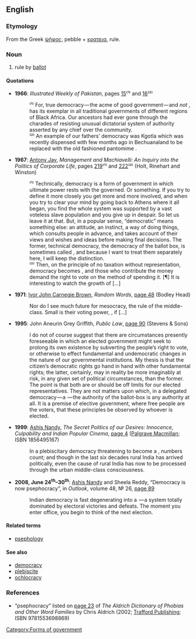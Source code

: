 ==English==

===Etymology===
From the Greek [[ψῆφος]], pebble + [[κρατεια]], rule.

===Noun===
{{en-noun|-}}

# rule by [[ballot]]

====Quotations====
* '''1966''': ''Illustrated Weekly of Pakistan'', pages <span class="plainlinks">[http://books.google.co.uk/books?lr=&ei=BwqJS_D_DpbqyASqyPXtDQ&cd=10&num=100&as_brr=0&id=D-ANAQAAIAAJ&dq=%22psephocracy%22&q=%22psephocracy+has+its+exemplar%22 15]⁽¹⁾ and [http://books.google.co.uk/books?lr=&ei=BwqJS_D_DpbqyASqyPXtDQ&cd=10&num=100&as_brr=0&id=D-ANAQAAIAAJ&dq=%22psephocracy%22&q=%22pantomime+psephocracy%22 16]</span>⁽²⁾
*: ⁽¹⁾ For, true democracy — the acme of good government — and ''not'' {{q}}, has its exemplar in all traditional governments of different regions of Black Africa. Our ancestors had ever gone through the charades of resisting unusual dictatorial system<!-- [sic] --> of authority asserted by any chief over the community.
*: ⁽²⁾ An example of our fathers’ democracy was Kgotla which was recently dispensed with few<!-- [sic] --> months ago in Bechuanaland to be replaced with the old fashioned pantomime {{q|psephocracy}}.
* '''1967''': [[w:Antony Jay|Antony Jay]], ''Management and Machiavelli: An Inquiry into the Politics of Corporate Life'', pages <span class="plainlinks">[http://books.google.co.uk/books?lr=&ei=BwqJS_D_DpbqyASqyPXtDQ&cd=1&num=100&as_brr=0&id=2_FAAAAAIAAJ&dq=%22psephocracy%22&q=%22called+psephocracy%22 219]⁽¹⁾ and [http://books.google.co.uk/books?lr=&ei=BwqJS_D_DpbqyASqyPXtDQ&cd=1&num=100&as_brr=0&id=2_FAAAAAIAAJ&dq=%22psephocracy%22&q=%22democracy+becomes+psephocracy%22+%22growth+of+psephocracy%22 222]⁽²⁾</span> (Holt, Rinehart and Winston)
*: ⁽¹⁾ Technically, democracy is a form of government in which ultimate power rests with the governed. Or something. If you try to define it more closely you get more and more involved, and when you try to clear your mind by going back to Athens where it all began, you find the whole system was supported by a vast voteless slave population and you give up in despair. So let us leave it at that. But, in a popular sense, “democratic” means something else: an attitude, an instinct, a way of doing things, which consults people in advance, and takes account of their views and wishes and ideas before making final decisions. The former, technical democracy, the democracy of the ballot box, is sometimes called {{q}}, and because I want to treat them separately here, I will keep the distinction.
*: ⁽²⁾ Then, on the principle of no taxation without representation, democracy becomes {{q}}, and those who contribute the money demand the right to vote on the method of spending it. [¶] It is interesting to watch the growth of {{q|psephocracy}} […]
* '''1971''': [[w:Ivor Brown|Ivor John Carnegie Brown]], ''Random Words'', <span class="plainlinks">[http://books.google.co.uk/books?id=YD8oAAAAMAAJ&q=%22psephocracy%22&dq=%22psephocracy%22&lr=&num=100&as_brr=0&ei=BwqJS_D_DpbqyASqyPXtDQ&cd=9 page 48]</span> (Bodley Head)
*: Nor do I see much future for mesocracy, the rule of the middle-class. Small is their voting power, {{q|psephocracy}}, if […]
* '''1995''': John Aneurin Grey Griffith, ''Public Law'', <span class="plainlinks">[http://books.google.co.uk/books?id=F8VsAAAAIAAJ&q=%22psephocracy%22&dq=%22psephocracy%22&lr=&num=100&as_brr=0&ei=BwqJS_D_DpbqyASqyPXtDQ&cd=6 page 90]</span> (Stevens & Sons)
*: I do not of course suggest that there are circumstances presently foreseeable in which an elected government might seek to prolong its own existence by subverting the people’s right to vote, or otherwise to effect fundamental and undemocratic changes in the nature of our governmental institutions. My thesis is that the citizen’s democratic rights go hand in hand with other fundamental rights; the latter, certainly, may in reality be more imaginably at risk, in any given set of political circumstances, than the former. The point is that both are or should be off limits for our elected representatives. They are not matters upon which, in a delegated democracy — a {{q|psephocracy}} — the authority of the ballot-box is any authority at all. It is a premise of elective government, where free people are the voters, that these principles be observed by whoever is elected.
* '''1999''': [[w:Ashis Nandy|Ashis Nandy]], ''The Secret Politics of our Desires: Innocence, Culpability and Indian Popular Cinema'', <span class="plainlinks">[http://books.google.co.uk/books?id=5-mFd5pfgNsC&pg=PA4&dq=%22psephocracy%22&lr=&num=100&as_brr=0&ei=BwqJS_D_DpbqyASqyPXtDQ&cd=5#v=onepage&q=%22psephocracy%22&f=false page 4] ([http://www.palgrave-usa.com/catalog/product.aspx?isbn=1856495167 Palgrave Macmillan]</span>; ISBN 1856495167)
*: In a plebiscitary democracy threatening to become a {{q|psephocracy}}, numbers count; and though in the last six decades rural India has arrived politically, even the cause of rural India has now to be processed through the urban middle-class consciousness.
* <b>2008, June 24<sup>th</sup>–30<sup>th</sup></b>: [[w:Ashis Nandy|Ashis Nandy]] and Sheela Reddy, “Democracy is now psephocracy”, in ''Outlook'', volume 48, № 26, <span class="plainlinks">[http://books.google.co.uk/books?id=WTEEAAAAMBAJ&pg=PT24&dq=%22psephocracy%22&lr=&num=100&as_brr=0&ei=BwqJS_D_DpbqyASqyPXtDQ&cd=2#v=onepage&q=%22psephocracy%22&f=false page 89]</span>
*: Indian democracy is fast degenerating into a {{q|psephocracy}} — a system totally dominated by electoral victories and defeats. The moment you enter office, you begin to think of the next election.

====Related terms====
*[[psephology]]

====See also====
*[[democracy]]
*[[plebiscite]]
*[[ochlocracy]]

===References===
* “psephocracy” listed on <span class="plainlinks">[http://books.google.co.uk/books?id=JKuyXm1h-zoC&pg=PA23&dq=%22psephocracy+voting%3B+a+constitution+determined+by+voting%22&lr=&num=100&as_brr=0&ei=JEmJS_CGOZ28M_3QxPgO&cd=1#v=onepage&q=%22psephocracy%20voting%3B%20a%20constitution%20determined%20by%20voting%22&f=false page 23] of ''The Aldrich Dictionary of Phobias and Other Word Families'' by Chris Aldrich (2002; [http://www.trafford.com/Bookstore/BookDetail.aspx?Book=177281 Trafford Publishing]</span>; ISBN 9781553698869)

[[Category:Forms of government]]